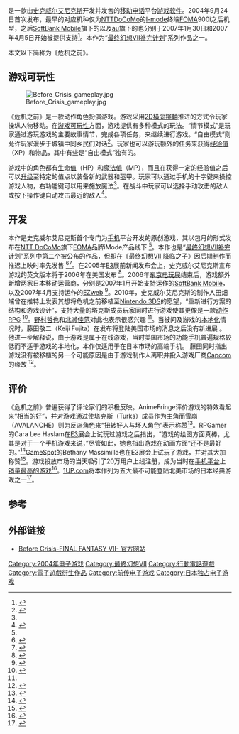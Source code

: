 {{NoteTA
| G1=Games
| G2=Square Enix
}}
{{Infobox VG
| title = 危机之前 -最终幻想VII-
| japanese = ビフォア クライシス -ファイナルファンタジーVII-
| image = File:Final fantasy vii before crisis logo.PNG
| caption = 《危机之前 -最终幻想VII-》标识
| developer = [[史克威尔艾尼克斯|史克威尔艾尼克斯]]
| publisher = 史克威尔艾尼克斯
| director = [[田畑端|田畑端]]
| producer = 伊藤幸正
| writer = 平野幸江
| composer = [[石元丈晴|石元丈晴]]
| artist= [[野村哲也|野村哲也]]、直良有祐
|released=DoCoMo：{{Vgrelease|JP|2004年9月24日}}软银：{{Vgrelease|JP|2007年1月30日}}au：{{Vgrelease|JP|2007年4月5日}}
| genre = [[動作角色扮演遊戲|動作角色扮演]]
| series = [[最终幻想VII补完计划|最终幻想VII补完计划]]<br>[[最終幻想系列|最終幻想系列]]
| modes = [[单人电子游戏|单人电子游戏]]
| platforms = [[手机游戏|手机游戏]]
}}

{{Vgname|危机之前 -最终幻想VII-|ja=ビフォア クライシス -ファイナルファンタジーVII-|en=Before Crisis: Final Fantasy VII}}是一款由[[史克威尔艾尼克斯|史克威尔艾尼克斯]]开发并发售的[[移动电话|移动电话]]平台[[游戏软件|游戏软件]]。2004年9月24日首次发布，最早的对应机种仅为[[NTT_DOCOMO|NTTDoCoMo]]的[[I-mode|I-mode]]终端[[FOMA|FOMA]]900i之后机型，之后[[ソフトバンクモバイル|SoftBank Mobile]]旗下的{{tsl|ja|Yahoo!ケータイ||雅虎手机}}以及[[Au_(行動電話)|au]]旗下的{{tsl|ja|EZweb}}也分别于2007年1月30日和2007年4月5日开始被提供支持<ref name=spot>{{cite web|url=http://www.gamespot.com/mobile/rpg/beforecrisisfinalfantasyvii/tech_info.html?om_act=convert&om_clk=gssummary&tag=summary;techinfo|title=Before Crisis Tech Info|publisher=GameSpot|accessdate=2008-04-09}}{{Dead link}}</ref>。本作为“[[最终幻想VII补完计划|最终幻想VII补完计划]]”系列作品之一。

本文以下简称为《危机之前》。

==游戏可玩性==
[[File:Before_Crisis_gameplay.jpg|thumb]]

《危机之前》是一款{{tsl|en|Time-keeping systems in games#Real-time||实时}}动作角色扮演游戏。游戏采用[[二维计算机图形|2D]][[橫向捲軸遊戲|橫向捲軸]]推进的方式令玩家操纵人物移动。在[[可玩性|游戏可玩性]]方面，游戏提供有多种模式的玩法。“情节模式”是玩家通过游玩游戏的主要故事情节，完成各项任务，来继续进行游戏。“自由模式”则允许玩家漫步于城镇中同乡民们对话<ref name=IGN-handson>{{cite web|url=http://www.ign.com/articles/2004/09/01/hands-on-before-crisis-final-fantasy-vii|title=Hands On: Before Crisis Final Fantasy VII|accessdate=2013-04-04|date=2004-08-31|author=Anoop Gantayat|publisher=[[IGN|IGN]]|language=en|archive-date=2019-10-21|archive-url=https://web.archive.org/web/20191021003826/https://www.ign.com/articles/2004/09/01/hands-on-before-crisis-final-fantasy-vii|dead-url=no}}</ref>。玩家也可以游玩额外的任务来获得[[经验值|经验值]]（XP）和物品，其中有些是“自由模式”独有的。

游戏中的角色都有[[生命值|生命值]]（HP）和[[魔法值|魔法值]]（MP），而且在获得一定的经验值之后可以[[Experience_point#Level-based_progression|升级]]至特定的值点以装备新的武器和盔甲。玩家可以通过手机的十字键来操控游戏人物，右功能键可以用来施放魔法<ref name="IGN-handson" />。在战斗中玩家可以选择手动攻击的敌人或按下操作键自动攻击最近的敌人<ref name=E3-handson>{{cite web|url=http://www.ign.com/articles/2006/05/09/e3-2006-before-crisis-hands-on|title=E3 2006: Before Crisis Hands-On|accessdate=2013-04-04|date=2006-05-09|author=Levi Buchanan|publisher=[[IGN|IGN]]|language=en|archive-date=2019-05-02|archive-url=https://web.archive.org/web/20190502115535/https://www.ign.com/articles/2006/05/09/e3-2006-before-crisis-hands-on|dead-url=no}}</ref>。

==开发==
本作是史克威尔艾尼克斯首个专门为[[移动电话|手机]]平台开发的原创游戏，其以包月{{tsl|en|subscription business model||订购}}的形式发布在[[NTT_DoCoMo|NTT DoCoMo]]旗下[[Freedom_of_Mobile_Multimedia_Access|FOMA]]品牌iMode产品线下<!--It was the first original game to be produced by Square Enix exclusively for [[mobile_phone|mobile phone]]s, and was released on [[NTT_DoCoMo|NTT DoCoMo]]'s [[Freedom_of_Mobile_Multimedia_Access|FOMA]] iMode line of phones on a monthly  [[subscription_business_model|subscription]] basis.--><ref name=fivejapanese/>。本作也是“[[最终幻想VII补完计划|最终幻想VII补完计划]]”系列中第二个被公布的作品，但却在《[[最终幻想VII_降临之子|最终幻想VII 降临之子]]》因[[后期制作|后期制作]]而推迟上映时率先发售<!--It was the second title announced in the ''[[Compilation_of_Final_Fantasy_VII|Compilation of Final Fantasy VII]]'' series, although it was the first to be released, after the film ''[[Final_Fantasy_VII:_Advent_Children|Final Fantasy VII: Advent Children]]'' was delayed in [[post-production|post-production]].--><ref name="acunveiledandscreened">{{Cite book | year=2006 | editor=Watanabe, Yukari | title=Final Fantasy VII Advent Children – Reunion Files – | url=https://archive.org/details/finalfantasyviia00libg | language=ja | publisher=SoftBank | isbn=4-7973-3498-3 | page=[https://archive.org/details/finalfantasyviia00libg/page/n75 74]}}</ref><ref name="acunveiled2">{{cite web | author=IGNPS2 | year=2003 | url=http://ps2.ign.com/articles/451/451541p1.html | title=TGS 2003: Final Fantasy VII: The Movie? | work=IGN | accessdate=August 11, 2006 | archiveurl=https://web.archive.org/web/20060822080601/http://ps2.ign.com/articles/451/451541p1.html | archivedate=2006年8月22日 | deadurl=yes }}</ref>。在2005年[[E3电子娱乐展|E3]]展前新闻发布会上，史克威尔艾尼克斯宣布游戏的英文版本将于2006年在美国发布<!--In their pre-[[Electronic_Entertainment_Expo|E3]], 2005 press conference, Square Enix announced that an English version of the game would be released in the United States in 2006, although no such game was ever released.--><ref>{{cite web |url=http://www.gamespot.com/news/2005/05/16/news_6124974.html |title=Final Fantasy VII: Before Crisis bound for US mobiles - News at GameSpot |publisher=Square Enix |first=Steve |last=Palley |work=GameSpot |date=May 16, 2005 |accessdate=2008-10-13 |archive-date=2009-03-07 |archive-url=https://web.archive.org/web/20090307035558/http://www.gamespot.com/news/2005/05/16/news_6124974.html |dead-url=no }}</ref>。2006年[[东京电玩展|东京电玩展]]结束后，游戏额外新增两家日本移动运营商，分别是2007年1月开始支持运作的[[軟銀集團|SoftBank Mobile]]，以及2007年4月支持运作的[[Au_(行動電話)|EZweb]]<!--Following an announcement at the [[Tokyo_Game_Show|Tokyo Game Show]] in 2006, the game was released for two additional Japanese mobile carriers, [[SoftBank_Mobile|SoftBank Mobile]], in January 2007, and [[au_(mobile_phone_company)|EZweb]], in April 2007. --><ref name="EZweb-release">{{Cite web | title=『ビフォアクライシス-FFVII-』がついにEZwebでも配信開始に！ | url=http://www.famitsu.com/k_tai/news/2007/04/05/607,1175766013,69697,0,0.html | language=ja | publisher=Famitsu | date=2007-04-05 | accessdate=2013-04-23 | archive-date=2007-07-06 | archive-url=https://web.archive.org/web/20070706081706/http://www.famitsu.com/k_tai/news/2007/04/05/607,1175766013,69697,0,0.html | dead-url=no }}</ref>。2010年，史克威尔艾尼克斯的制作人田畑端曾在推特上发表其想将危机之前移植至[[Nintendo_3DS|Nintendo 3DS]]的愿望，“重新进行方案的结构和游戏设计”，支持大量的塔克斯成员玩家同时进行游戏使其更像是一款[[動作角色扮演遊戲|动作RPG]]<!--In 2010 Square Enix producer Hajime Tabata tweeted his desire to remake Before Crisis for the [[Nintendo_3DS|Nintendo 3DS]] and "redo the scenario structure and game design" to make it more like an [[action_RPG|action RPG]] where "a large number of Turks players play simultaneously."--><ref name="3DS">{{Cite web | date=September 30, 2010 | author=Pigna, Kris | url=http://www.1up.com/news/mulls-before-crisis-3ds-remake | title=Square Enix Producer Mulls Before Crisis: Final Fantasy VII 3DS Remake | work=[[1UP.com|1UP.com]] | accessdate=31 March 2013 | archive-date=2015-10-05 | archive-url=https://web.archive.org/web/20151005103703/http://www.1up.com/news/mulls-before-crisis-3ds-remake | dead-url=no }}</ref>。[[野村哲也|野村哲也]]和[[Yoshinori_Kitase|北濑佳范]]对此也表示很感兴趣<!--[[Tetsuya_Nomura|Tetsuya Nomura]] and [[Yoshinori_Kitase|Yoshinori Kitase]] were also interested.--><ref name="3DS"/>。当被问及游戏的[[本地化|本地化]]情况时，藤田敬二（Keiji Fujita）在发布将登陆美国市场的消息之后没有新进展<!--When asked about the game's localization, Keiji Fujita admitted that after the game was announced for US, no progress. -->。他进一步解释说，由于游戏是属于在线游戏，当时美国市场的功能手机普遍规格较低而不适于游戏的本地化，本作仅适用于在日本市场的高端手机。<!--He further explains that feature phones were to low spect to localize to the US at the time and because it is an online game, it was only available for high end phones in Japan. -->藤田同时指出游戏没有被移植的另一个可能原因是由于游戏制作人离职并投入游戏厂商[[Capcom|Capcom]]的缘故<!--Fujita noted possible reasons for the game not being ported was due to the games producer leaving for game maker [[Capcom|Capcom]].--><ref name="explanation">{{Cite web | date=April 4, 2010 | author=Spencer | url=http://www.siliconera.com/2013/04/04/after-square-enix-announced-it-what-ever-happened-to-before-crisis-final-fantasy-vii/ | title=After Square Enix Announced It, What Ever Happened To Before Crisis: Final Fantasy VII? | work=Siliconera | accessdate=4 April 2013 | archive-date=2014-10-19 | archive-url=https://web.archive.org/web/20141019172447/http://www.siliconera.com/2013/04/04/after-square-enix-announced-it-what-ever-happened-to-before-crisis-final-fantasy-vii/ | dead-url=no }}</ref>。

== 评价 ==
《危机之前》普遍获得了评论家们的积极反映。AnimeFringe评价游戏的特效看起来“相当的好”，并对游戏通过使塔克斯（Turks）成员作为主角而雪崩（AVALANCHE）则为反派角色来“扭转好人与坏人角色”表示称赞<ref name="fringe">{{cite web |url=http://www.animefringe.com/magazine/2005/12/feature/01-4.php |date= |title=The Legacy of Final Fantasy VII |first=Janet |last=Crocker |first2=Lesley |last2=Smith |first3=Tim |last3=Henderson |first4=Adam |last4=Arnold |publisher=AnimeFringe |accessdate=August 17, 2010 |archive-date=2012-10-23 |archive-url=https://www.webcitation.org/6BcojXstw?url=http://www.animefringe.com/magazine/2005/12/feature/01-4.php |dead-url=no }}</ref>。RPGamer的Cara Lee Haslam在[[E3电子娱乐展|E3]]展会上试玩过游戏之后指出，“游戏的绘图方面真棒，尤其是对于一个手机游戏来说，”尽管如此，她也指出游戏在动画方面“还不是最好的。”<ref name="rpg">{{cite web | url=http://www.rpgamer.com/event/e3-2006/impressions/ff7bc01.html | date=May 12, 2006 | title=E3 Impression Final Fantasy VII: Before Crisis | first=Cara Lee | last=Haslam | publisher=RPGamer | accessdate=August 17, 2010 | deadurl=yes | archiveurl=https://www.webcitation.org/68Zt8PkPq?url=http://www.rpgamer.com/event/e3-2006/impressions/ff7bc01.html | archivedate=2012年6月21日 }}</ref>[[GameSpot|GameSpot]]的Bethany Massimilla也在E3展会上试玩了游戏，并对其大加称赞<ref name="spotty">{{cite web |url=http://uk.gamespot.com/mobile/rpg/beforecrisisfinalfantasyvii/news.html?sid=6150317&mode=previews |date=May 10, 2006 |title=E3 06: Before Crisis: Final Fantasy VII Hands-On Impressions |first=Bethany |last=Masimilla |publisher=[[GameSpot|GameSpot]] |accessdate=August 17, 2010 |deadurl=yes |archiveurl=https://www.webcitation.org/68Zt9SGay?url=http://uk.gamespot.com/before-crisis-final-fantasy-vii/previews/e3-06-before-crisis-final-fantasy-vii-hands-on-impressions-6150317/ |archivedate=2012年6月21日 }}</ref>。游戏投放市场的当天吸引了20万用户上线注册，成为当时在[[手机游戏|手机平台]]上[[最畅销电子游戏列表#移动电话|销量最高的游戏]]<ref>{{cite web|last=Winkler|first=Chris|title=Before Crisis: Final Fantasy VII Registers 200,000 Users on Day One|url=http://www.rpgfan.com/news/2004/1812.html|publisher=RPGFan|accessdate=21 July 2012|date=2004-09-14|archive-date=2015-09-06|archive-url=https://web.archive.org/web/20150906015739/http://www.rpgfan.com/news/2004/1812.html|dead-url=no}}</ref>。[[1UP.com|1UP.com]]将本作列为五大最不可能登陆北美市场的日本经典游戏之一<ref name=fivejapanese>{{cite web|url=http://www.1up.com/features/japanese-cell-phone-treasures|title=Japanese Cell Phone Treasures: 5 Mobile Games We Won't Be Seeing|accessdate=2013-03-31|date=2012-09-20|author=Chris Pereira|publisher=[[1UP.com|1UP.com]]|language=|archive-date=2016-08-08|archive-url=https://web.archive.org/web/20160808114627/http://www.1up.com/features/japanese-cell-phone-treasures|dead-url=no}}</ref>。

==参考==
{{Reflist|30em}}

== 外部链接 ==
{{Portal box|最终幻想系列}}
* [http://www.square-enix.co.jp/mobile/bcff7.html Before Crisis-FINAL FANTASY VII- 官方网站]{{WebCite|url=https://www.webcitation.org/6F0B6CzbG?url=http://www.square-enix.co.jp/mobile/bcff7.html |date=20130310002341 |dateformat=iso }} {{jp icon}}

{{最终幻想系列|FF=FFVII}}

{{DEFAULTSORT:Before Crisis,  Final Fantasy VII}}
[[Category:2004年电子游戏|Category:2004年电子游戏]]
[[Category:最終幻想VII|Category:最終幻想VII]]
[[Category:行動電話遊戲|Category:行動電話遊戲]]
[[Category:電子遊戲衍生作品|Category:電子遊戲衍生作品]]
[[Category:前传电子游戏|Category:前传电子游戏]]
[[Category:日本独占电子游戏|Category:日本独占电子游戏]]